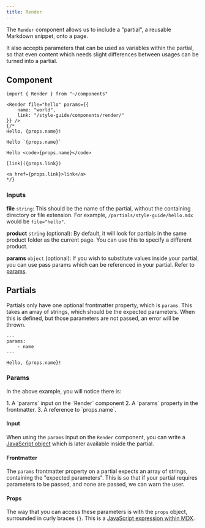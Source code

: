 ```yaml
---
title: Render
---
```



The `Render` component allows us to include a "partial", a reusable Markdown snippet, onto a page.

It also accepts parameters that can be used as variables within the partial, so that even content
which needs slight differences between usages can be turned into a partial.

## Component

```mdx live
import { Render } from "~/components"

<Render file="hello" params={{
    name: "world",
    link: "/style-guide/components/render/"
}} />
{/*
Hello, {props.name}!

Hello `{props.name}`

Hello <code>{props.name}</code>

[link]({props.link})

<a href={props.link}>link</a>
*/}
```

### Inputs

**file** `string`: This should be the name of the partial, without the containing directory or file extension.
                   For example, `/partials/style-guide/hello.mdx` would be `file="hello"`.

**product** `string` (optional): By default, it will look for partials in the same product folder as the current page.
                        You can use this to specify a different product.

**params** `object` (optional): If you wish to substitute values inside your partial, you can use pass params which can be
                                referenced in your partial. Refer to [params](#params).

## Partials

Partials only have one optional frontmatter property, which is `params`. This takes an array of strings,
which should be the expected parameters. When this is defined, but those parameters are not passed, an error
will be thrown.

```mdx title="/src/content/partials/style-guide/hello.mdx"
---
params:
    - name
---

Hello, {props.name}!
```

### Params

In the above example, you will notice there is:

<Steps>
1. A `params` input on the `Render` component
2. A `params` property in the frontmatter.
3. A reference to `props.name`.
</Steps>

#### Input

When using the `params` input on the `Render` component, you can write a [JavaScript object](https://developer.mozilla.org/en-US/docs/Web/JavaScript/Guide/Working_with_objects)
which is later available inside the partial.

#### Frontmatter

The `params` frontmatter property on a partial expects an array of strings, containing the "expected parameters". This is so that if
your partial requires parameters to be passed, and none are passed, we can warn the user.

#### Props

The way that you can access these parameters is with the `props` object, surrounded in curly braces `{}`.
This is a [JavaScript expression within MDX](https://mdxjs.com/docs/using-mdx/#props).